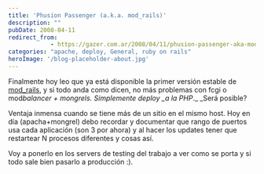 ```yaml
---
title: 'Phusion Passenger (a.k.a. mod_rails)'
description: ""
pubDate: 2008-04-11
redirect_from: 
            - https://gazer.com.ar/2008/04/11/phusion-passenger-aka-mod_rails/
categories: "apache, deploy, General, ruby on rails"
heroImage: '/blog-placeholder-about.jpg'
---
```

Finalmente hoy leo que ya está disponible la primer versión estable de [mod_rails](http://www.modrails.com/install.html), y si todo anda como dicen, no más problemas con fcgi o mod*balancer + mongrels. Simplemente deploy \_a la PHP*.\_ \_Será posible?

Ventaja inmensa cuando se tiene más de un sitio en el mismo host. Hoy en día (apacha+mongrel) debo recordar y documentar que rango de puertos usa cada aplicación (son 3 por ahora) y al hacer los updates tener que restartear N procesos diferentes y cosas así.

Voy a ponerlo en los servers de testing del trabajo a ver como se porta y si todo sale bien pasarlo a producción :).
